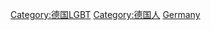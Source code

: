{{Commonscat|LGBT people from Germany}}

[[Category:德国LGBT|Category:德国LGBT]]
[[Category:德国人|Category:德国人]]
[[Category:歐洲各國LGBT人物|Germany]]
